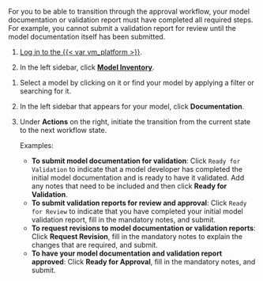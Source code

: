 For you to be able to transition through the approval workflow, your model documentation or validation report must have completed all required steps. For example, you cannot submit a validation report for review until the model documentation itself has been submitted. 

:::: {.content-visible unless-format="revealjs"}

1. [Log in to the {{< var vm_platform >}}]({{< var vm_url >}}).

1. In the left sidebar, click [**Model Inventory**]({{< var vm_url >}}/model-inventory).
::::

1. Select a model by clicking on it or find your model by applying a filter or searching for it.

1. In the left sidebar that appears for your model, click **Documentation**.

1. Under **Actions** on the right, initiate the transition from the current state to the next workflow state.

   Examples: 
   
      - **To submit model documentation for validation**: Click `Ready for Validation` to indicate that a model developer has completed the initial model documentation and is ready to have it validated. Add any notes that need to be included and then click **Ready for Validation**.
      - **To submit validation reports for review and approval**: Click `Ready for Review` to indicate that you have completed your initial model validation report, fill in the mandatory notes, and submit.
      - **To request revisions to model documentation or validation reports**: Click **Request Revision**, fill in the mandatory notes to explain the changes that are required, and submit. 
      - **To have your model documentation and validation report approved**: Click **Ready for Approval**, fill in the mandatory notes, and submit. 

